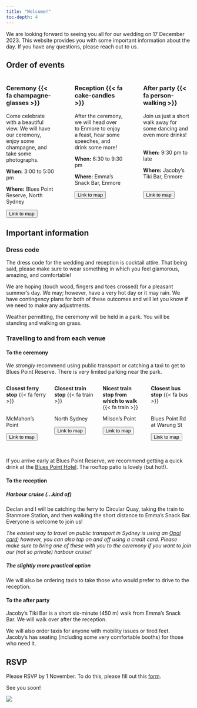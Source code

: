 ```yaml
---
title: "Welcome!"
toc-depth: 4
---
```


We are looking forward to seeing you all for our wedding on 17 December 2023. This website provides you with some important information about the day. If you have any questions, please reach out to us.

## Order of events

::: columns
::: {.column width="30%"}
### Ceremony {{< fa champagne-glasses >}}

Come celebrate with a beautiful view. We will have our ceremony, enjoy some champagne, and take some photographs.

**When:** 3:00 to 5:00 pm

**Where:** Blues Point Reserve, North Sydney

<button onclick=" window.open(&#39;https://goo.gl/maps/uLrz9nLqgrVBJAxH8&#39;,&#39;_blank&#39;)">Link to map</button>
:::

::: {.column width="3%"}
:::

::: {.column width="30%"}
### Reception {{< fa cake-candles >}}

After the ceremony, we will head over to Enmore to enjoy a feast, hear some speeches, and drink some more!

**When:** 6:30 to 9:30 pm

**Where:** Emma's Snack Bar, Enmore

<button onclick=" window.open(&#39;https://goo.gl/maps/2EVsXXfNGRZ6j29d7&#39;,&#39;_blank&#39;)">Link to map</button>
:::

::: {.column width="3%"}
:::

::: {.column width="30%"}
### After party {{< fa person-walking >}}

Join us just a short walk away for some dancing and even more drinks! <br><br>

**When:** 9:30 pm to late

**Where:** Jacoby's Tiki Bar, Enmore <br><br>

<button onclick=" window.open(&#39;https://goo.gl/maps/4PJ6eCxGVicTt6m48&#39;,&#39;_blank&#39;)">Link to map</button>
:::
:::

## Important information

### Dress code

The dress code for the wedding and reception is cocktail attire. That being said, please make sure to wear something in which you feel glamorous, amazing, and comfortable!

We are hoping (touch wood, fingers and toes crossed) for a pleasant summer's day. We may; however, have a very hot day or it may rain. We have contingency plans for both of these outcomes and will let you know if we need to make any adjustments.

Weather permitting, the ceremony will be held in a park. You will be standing and walking on grass.

### Travelling to and from each venue

#### To the ceremony

We *strongly* recommend using public transport or catching a taxi to get to Blues Point Reserve. There is very limited parking near the park.

::: columns
::: {.column width="25%"}
**Closest ferry stop** {{< fa ferry >}} <br><br>

McMahon's Point

<button onclick=" window.open(&#39;https://goo.gl/maps/2pmkN1tnAG2fHgSd9&#39;,&#39;_blank&#39;)">Link to map</button>
:::

::: {.column width="25%"}
**Closest train stop** {{< fa train >}} <br><br>

North Sydney

<button onclick=" window.open(&#39;https://goo.gl/maps/e9gwMopFTgycpnJc6&#39;,&#39;_blank&#39;)">Link to map</button>
:::

::: {.column width="25%"}
**Nicest train stop from which to walk** {{< fa train >}}

Milson's Point

<button onclick=" window.open(&#39;https://goo.gl/maps/tbEmdNTnwgoNXneH8&#39;,&#39;_blank&#39;)">Link to map</button>
:::

::: {.column width="25%"}
**Closest bus stop** {{< fa bus >}} <br><br>

Blues Point Rd at Warung St

<button onclick=" window.open(&#39;https://goo.gl/maps/6xNCi2yKx6sg1X75A&#39;,&#39;_blank&#39;)">Link to map</button>
:::
:::

<br>

If you arrive early at Blues Point Reserve, we recommend getting a quick drink at the [Blues Point Hotel](https://goo.gl/maps/dzWCCoox4duQ34ybA). The rooftop patio is lovely (but hot!).

#### To the reception

##### Harbour cruise (...kind of)

Declan and I will be catching the ferry to Circular Quay, taking the train to Stanmore Station, and then walking the short distance to Emma's Snack Bar. Everyone is welcome to join us!

*The easiest way to travel on public transport in Sydney is using an [Opal card](https://transportnsw.info/tickets-opal/opal); however, you can also tap on and off using a credit card. Please make sure to bring one of these with you to the ceremony if you want to join our (not so private) harbour cruise!*

##### The slightly more practical option

We will also be ordering taxis to take those who would prefer to drive to the reception.

#### To the after party

Jacoby's Tiki Bar is a short six-minute (450 m) walk from Emma's Snack Bar. We will walk over after the reception.

We will also order taxis for anyone with mobility issues or tired feet. Jacoby's has seating (including some very comfortable booths) for those who need it.

## RSVP

Please RSVP by 1 November. To do this, please fill out this [form](https://docs.google.com/forms/d/e/1FAIpQLSddklBOyznJvtEMMVx7WuzBC0NCThCj8Ep-XmYmI5nzenZrQg/viewform?usp=sf_link).

See you soon!

![](img/IMG_8282.jpg)
